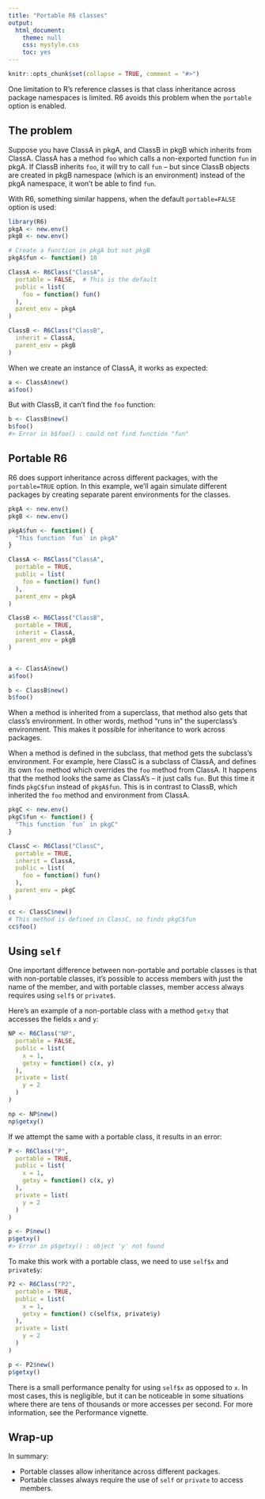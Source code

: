 ```yaml
---
title: "Portable R6 classes"
output:
  html_document:
    theme: null
    css: mystyle.css
    toc: yes
---
```


<!--
%\VignetteEngine{knitr::rmarkdown}
%\VignetteIndexEntry{Portable R6 classes}
-->

```r
knitr::opts_chunk$set(collapse = TRUE, comment = "#>")
```

One limitation to R's reference classes is that class inheritance across package namespaces is limited. R6 avoids this problem when the `portable` option is enabled.

## The problem

Suppose you have ClassA in pkgA, and ClassB in pkgB which inherits from ClassA. ClassA has a method `foo` which calls a non-exported function `fun` in pkgA. If ClassB inherits `foo`, it will try to call `fun` -- but since ClassB objects are created in pkgB namespace (which is an environment) instead of the pkgA namespace, it won't be able to find `fun`.

With R6, something similar happens, when the default `portable=FALSE` option is used:

```r
library(R6)
pkgA <- new.env()
pkgB <- new.env()

# Create a function in pkgA but not pkgB
pkgA$fun <- function() 10

ClassA <- R6Class("ClassA",
  portable = FALSE,  # This is the default
  public = list(
    foo = function() fun()
  ),
  parent_env = pkgA
)

ClassB <- R6Class("ClassB",
  inherit = ClassA,
  parent_env = pkgB
)
```

When we create an instance of ClassA, it works as expected:

```r
a <- ClassA$new()
a$foo()
```

But with ClassB, it can't find the `foo` function:

```r
b <- ClassB$new()
b$foo()
#> Error in b$foo() : could not find function "fun"
```


## Portable R6

R6 does support inheritance across different packages, with the `portable=TRUE` option. In this example, we'll again simulate different packages by creating separate parent environments for the classes.

```r
pkgA <- new.env()
pkgB <- new.env()

pkgA$fun <- function() {
  "This function `fun` in pkgA"
}

ClassA <- R6Class("ClassA",
  portable = TRUE,
  public = list(
    foo = function() fun()
  ),
  parent_env = pkgA
)

ClassB <- R6Class("ClassB",
  portable = TRUE,
  inherit = ClassA,
  parent_env = pkgB
)


a <- ClassA$new()
a$foo()

b <- ClassB$new()
b$foo()
```


When a method is inherited from a superclass, that method also gets that class's environment. In other words, method "runs in" the superclass's environment. This makes it possible for inheritance to work across packages.

When a method is defined in the subclass, that method gets the subclass's environment. For example, here ClassC is a subclass of ClassA, and defines its own `foo` method which overrides the `foo` method from ClassA. It happens that the method looks the same as ClassA's -- it just calls `fun`. But this time it finds `pkgC$fun` instead of `pkgA$fun`. This is in contrast to ClassB, which inherited the `foo` method and environment from ClassA.

```r
pkgC <- new.env()
pkgC$fun <- function() {
  "This function `fun` in pkgC"
}

ClassC <- R6Class("ClassC",
  portable = TRUE,
  inherit = ClassA,
  public = list(
    foo = function() fun()
  ),
  parent_env = pkgC
)

cc <- ClassC$new()
# This method is defined in ClassC, so finds pkgC$fun
cc$foo()
```


## Using `self`

One important difference between non-portable and portable classes is that with non-portable classes, it's possible to access members with just the name of the member, and with portable classes, member access always requires using `self$` or `private$`. 

Here's an example of a non-portable class with a method `getxy` that accesses the fields `x` and `y`:

```r
NP <- R6Class("NP",
  portable = FALSE,
  public = list(
    x = 1,
    getxy = function() c(x, y)
  ),
  private = list(
    y = 2
  )
)

np <- NP$new()
np$getxy()
```

If we attempt the same with a portable class, it results in an error:

```r
P <- R6Class("P",
  portable = TRUE,
  public = list(
    x = 1,
    getxy = function() c(x, y)
  ),
  private = list(
    y = 2
  )
)

p <- P$new()
p$getxy()
#> Error in p$getxy() : object 'y' not found
```

To make this work with a portable class, we need to use `self$x` and `private$y`:

```r
P2 <- R6Class("P2",
  portable = TRUE,
  public = list(
    x = 1,
    getxy = function() c(self$x, private$y)
  ),
  private = list(
    y = 2
  )
)

p <- P2$new()
p$getxy()
```


There is a small performance penalty for using `self$x` as opposed to `x`. In most cases, this is negligible, but it can be noticeable in some situations where there are tens of thousands or more accesses per second. For more information, see the Performance vignette.


## Wrap-up

In summary:

* Portable classes allow inheritance across different packages.
* Portable classes always require the use of `self` or `private` to access members.
